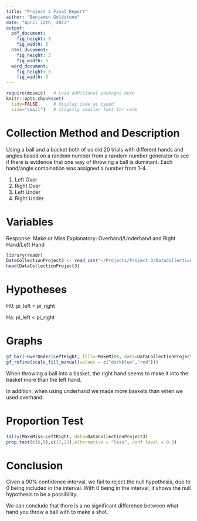 ```yaml
---
title: "Project 3 Final Report"
author: "Benjamin Goldstone"
date: "April 12th, 2023"
output: 
  pdf_document:
    fig_height: 3
    fig_width: 5
  html_document:
    fig_height: 3
    fig_width: 5
  word_document:
    fig_height: 3
    fig_width: 5
---
```


```r
require(mosaic)   # Load additional packages here 
knitr::opts_chunk$set(
  tidy=FALSE,     # display code as typed
  size="small")   # slightly smaller font for code
```
# Collection Method and Description
Using a ball and a bucket both of us did 20 trials with different hands and angles based on a random number from a random number generator to see if there is evidence that one way of throwing a ball is dominant. Each hand/angle combination was assigned a number from 1-4.

1. Left Over
2. Right Over
3. Left Under
4. Right Under

# Variables

Response: Make or Miss
Explanatory: Overhand/Underhand and Right Hand/Left Hand

```r
library(readr)
DataCollectionProject3 <- read_csv("~/Projects/Project 3/DataCollectionProject3.csv")
head(DataCollectionProject3)
```

# Hypotheses

H0: pi_left = pi_right

Ha: pi_left < pi_right


# Graphs

```r

gf_bar(~OverUnder|LeftRight, fill=~MakeMiss, data=DataCollectionProject3, position=position_dodge( ))%>%
gf_refine(scale_fill_manual(values = c("darkblue","red")))

```

When throwing a ball into a basket, the right hand seems to make it into the basket more than the left hand. 

In addition, when using underhand we made more baskets than when we used overhand.


# Proportion Test

```r
tally(MakeMiss~LeftRight, data=DataCollectionProject3)
prop.test(c(6,8),c(17,23),alternative = "less", conf.level = 0.9)

```
# Conclusion
Given a 90% confidence interval, we fail to reject the null hypothesis, due to 0 being included in the interval. With 0 being in the interval, it shows the null hypothesis to be a possibility.


We can conclude that there is a no significant difference between what hand you throw a ball with to make a shot.